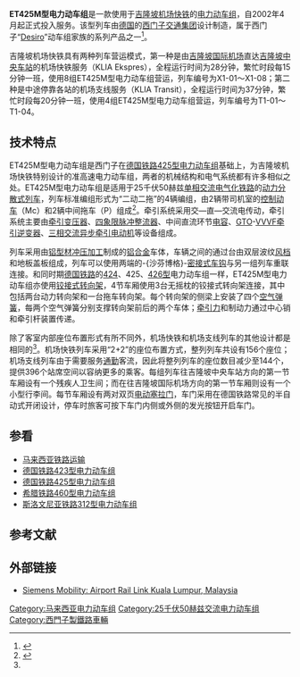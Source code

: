 {{noteTA
|G1=Railway
}}
{{鐵路車輛
|車輛名稱=ET425M
|公司色=#660066 
|圖像=KLIAekspres SalakSelatan.jpg
|圖像說明=
|類型=[[电力动车组|电力动车组]]
|原產國={{GER}}
|設計=
|製造=[[西门子交通集团|西门子交通集团]]
|訂單編號=
|車輛編號=X1-01～X1-08<br />T1-01～T1-04
|製造年份=2001年—2002年
|投入服務=
|用戶={{flagicon|MAL}} [[吉隆坡机场快铁|吉隆坡机场快铁]]
|產量=8组（机场快铁）<br />4组（机场支线）
|輛數=
|編組=4辆（2M2T）
|營運最高速度=160
|設計最高速度=176
|試驗最高速度=
|起動加速度=3.6
|減速度（正常）=
|減速度（緊急）=
|載客量=
|編組載客量=156个座席（机场快铁）<br />144个座席（机场支线）
|編組長度=68.7
|全長=先头车：18,670 mm<br />中间车：15,505
|全闊=2,840
|全高=4,160
|車輛重量=
|編組總重量=120
|軸重=
|軸距=
|軌距=1,435
|輪徑=
|轉向架=
|車身物料=[[铝合金|铝合金]]
|電化方式=AC 25kV 50Hz
|傳動方式=交—直—交流电
|牽引電動機=
|電動機輸出=
|編組輸出=1,800 kW
|傳動比=
|控制裝置=[[可關斷晶閘管|GTO]]-[[VVVF|VVVF]]
|制動方式=[[空气制动|空气制动]]、[[再生制动|再生制动]]
|保安裝置=[[列车自动保护系统|ATP]]
|全寬備註=
}}
'''ET425M型电力动车组'''是一款使用于[[吉隆坡机场快铁|吉隆坡机场快铁]]的[[电力动车组|电力动车组]]，自2002年4月起正式投入服务。该型列车由[[德国|德国]]的[[西门子交通集团|西门子交通集团]]设计制造，属于西门子“[[西门子Desiro|Desiro]]”动车组家族的系列产品之一<ref name="siemens">{{Cite web |url=http://www.siemens.com.br/templates/get_download2.aspx?id=509&type=FILES |title=Reference List of Multiple Units for Regional and Main Line Service (Edition 2000) |accessdate=2014-10-23 |publisher=Siemens Tranportation Systems |date= |deadurl=yes |archiveurl=https://web.archive.org/web/20141028100636/http://www.siemens.com.br/templates/get_download2.aspx?id=509&type=FILES |archivedate=2014-10-28 }}</ref>。

吉隆坡机场快铁具有两种列车营运模式，第一种是由[[吉隆坡国际机场|吉隆坡国际机场]]直达[[吉隆坡中央车站|吉隆坡中央车站]]的机场快铁服务（KLIA Ekspres），全程运行时间为28分钟，繁忙时段每15分钟一班，使用8组ET425M型电力动车组营运，列车编号为X1-01～X1-08；第二种是中途停靠各站的机场支线服务（KLIA Transit），全程运行时间为37分钟，繁忙时段每20分钟一班，使用4组ET425M型电力动车组营运，列车编号为T1-01～T1-04。

==技术特点==
ET425M型电力动车组是西门子在[[德国铁路425型电力动车组|德国铁路425型电力动车组]]基础上，为吉隆坡机场快铁特别设计的准高速电力动车组，两者的机械结构和电气系统都有许多相似之处。ET425M型电力动车组是适用于25千伏50赫兹[[單相交流電|单相交流]][[电气化铁路|电气化铁路]]的[[动力分散式列车|动力分散式列车]]，列车标准编组形式为“二动二拖”的4辆编组，由2辆带司机室的[[控制车|控制]][[动车组动车|动车]]（Mc）和2辆中间拖车（P）组成<ref>{{Cite web |url=http://www.railwaygazette.com/news/single-view/view/express-rail-link-brings-the-train-to-the-plane.html |title=Express Rail Link brings the train to the plane |accessdate=2014-10-23 |publisher=Railway Gazette |date=1999-07-01 |archive-date=2014-11-04 |archive-url=https://web.archive.org/web/20141104225048/http://www.railwaygazette.com/news/single-view/view/express-rail-link-brings-the-train-to-the-plane.html |dead-url=no }}</ref>。牵引系统采用交—直—交流电传动，牵引系统主要由[[變壓器|牵引变压器]]、[[整流器|四象限脉冲整流器]]、中间直流环节[[电容|电容]]、[[可關斷晶閘管|GTO]]-[[VVVF|VVVF]][[逆变器|牵引逆变器]]、[[交流电动机|三相交流]][[异步电动机|异步]][[牵引电动机|牵引电动机]]等设备组成。

列车采用由[[型材|铝型材]][[冲压|冲压加工]]制成的[[铝合金|铝合金]]车体，车辆之间的通过台由双层波纹[[风档|风档]]和地板盖板组成，列车可以使用两端的-{沙芬博格}-[[密接式车钩|密接式车钩]]与另一组列车重联连接。和同时期[[德国铁路|德国铁路]]的[[德国铁路424型电力动车组|424]]、425、[[德国铁路426型电力动车组|426型]]电力动车组一样，ET425M型电力动车组亦使用[[铰接式转向架|铰接式转向架]]，4节车厢使用3台无摇枕的铰接式转向架连接，其中包括两台动力转向架和一台拖车转向架。每个转向架的侧梁上安装了四个[[空气弹簧|空气弹簧]]，每两个空气弹簧分别支撑转向架前后的两个车体；[[牵引力|牵引力]]和制动力通过中心销和牵引杆装置传递。

除了客室内部座位布置形式有所不同外，机场快铁和机场支线列车的其他设计都是相同的<ref name="siemens" />。机场快铁列车采用“2+2”的座位布置方式，整列列车共设有156个座位；机场支线列车由于需要服务[[通勤|通勤]]客流，因此将整列列车的座位数目减少至144个，提供396个站席空间以容纳更多的乘客。每组列车往吉隆坡中央车站方向的第一节车厢设有一个残疾人卫生间；而在往吉隆坡国际机场方向的第一节车厢则设有一个小型行李间。每节车厢设有两对双页[[內崁式門|电动塞拉门]]，车门采用在德国铁路常见的半自动式开闭设计，停车时旅客可按下车门内侧或外侧的发光按钮开启车门。

==参看==
*[[马来西亚铁路运输|马来西亚铁路运输]]
*[[德国铁路423型电力动车组|德国铁路423型电力动车组]]
*[[德国铁路425型电力动车组|德国铁路425型电力动车组]]
*[[希腊铁路460型电力动车组|希腊铁路460型电力动车组]]
*[[斯洛文尼亚铁路312型电力动车组|斯洛文尼亚铁路312型电力动车组]]

==参考文献==
{{Reflist}}

==外部链接==
*{{en}}[https://web.archive.org/web/20141028102419/http://www.mobility.siemens.com/apps/references/index.cfm?z=1&do=app.detail&referenceID=1352&lID=1 Siemens Mobility: Airport Rail Link Kuala Lumpur, Malaysia]

{{DEFAULTSORT:ET425M}}
{{马来西亚铁路运输}}
[[Category:马来西亚电力动车组|Category:马来西亚电力动车组]]
[[Category:25千伏50赫兹交流电力动车组|Category:25千伏50赫兹交流电力动车组]]
[[Category:西門子製鐵路車輛|Category:西門子製鐵路車輛]]